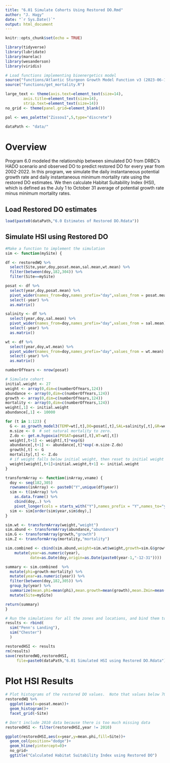 ```yaml
---
title: "6.01 Simulate Cohorts Using Restored DO.Rmd"
author: "J. Hagy"
date: "`r Sys.Date()`"
output: html_document
---
```


```r
knitr::opts_chunk$set(echo = TRUE)

library(tidyverse)
library(lubridate)
library(marelac)
library(wesanderson)
library(viridis)

# Load functions implementing bioenergetics model
source("functions/Atlantic Sturgeon Growth Model Function v3 (2023-06-13).R")
source("functions/get_mortality.R")

large_text <- theme(axis.text=element_text(size=14),
        axis.title=element_text(size=14),
        strip.text=element_text(size=14))
no_grid <- theme(panel.grid=element_blank())

pal <- wes_palette("Zissou1",5,type="discrete")

dataPath <- "data/"
```

# Overview
Program 6.0 modeled the relationship between simulated DO from DRBC's HADO scenario and observed DO to predict restored DO for every year from 2002-2022. In this program, we simulate the daily instantaneous potential growth rate and daily instantaneous minimum mortality rate using the restored DO estimates.  We then calculate Habitat Suitability Index (HSI), which is defined as the July 1 to October 31 average of potential growth rate minus  minimum mortality rates.

## Load Restored DO estimates
```r

load(paste0(dataPath,"6.0 Estimates of Restored DO.Rdata"))

```

## Simulate HSI using Restored DO

```r

#Make a function to implement the simulation 
sim <- function(mySite) {

df <- restoredWQ %>%
  select(Site,year,doy,posat.mean,sal.mean,wt.mean) %>% 
  filter(between(doy,182,304)) %>% 
  filter(Site==mySite)

posat <- df %>%
  select(year,doy,posat.mean) %>% 
  pivot_wider(names_from=doy,names_prefix="day",values_from = posat.mean) %>% 
  select(-year) %>% 
  as.matrix()

salinity <- df %>%
  select(year,doy,sal.mean) %>% 
  pivot_wider(names_from=doy,names_prefix="day",values_from = sal.mean) %>% 
  select(-year) %>% 
  as.matrix()

wt <- df %>%
  select(year,doy,wt.mean) %>% 
  pivot_wider(names_from=doy,names_prefix="day",values_from = wt.mean) %>% 
  select(-year) %>% 
  as.matrix()

numberOfYears <- nrow(posat)

# Simulate cohort
initial.weight <- 27
weight <- array(0,dim=c(numberOfYears,124))
abundance <- array(0,dim=c(numberOfYears,124))
growth <- array(0,dim=c(numberOfYears,124))
mortality <- array(0,dim=c(numberOfYears,124))
weight[,1] <- initial.weight
abundance[,1] <- 10000

for (t in 1:123) {
  G <- as_growth_model3(TEMP=wt[,t],DO=posat[,t],SAL=salinity[,t],GR=weight[,t])
  m.size <- 0  # set natural mortality to zero.
  Z.do <- get.m.hypoxia(POSAT=posat[,t],WT=wt[,t])
  weight[,t+1] <- weight[,t]*exp(G)
  abundance[,t+1] <- abundance[,t]*exp(-m.size-Z.do)
  growth[,t] <- G
  mortality[,t] <- Z.do
  # if weight falls below initial weight, then reset to initial weight
  weight[weight[,t+1]<initial.weight,t+1] <- initial.weight  
}

transformArray <- function(inArray,vname) {
  doy <- seq(182,305)
  rownames(inArray) <- paste0("Y",unique(df$year))
  sim <- t(inArray) %>% 
    as.data.frame() %>% 
    cbind(doy,.) %>% 
    pivot_longer(cols = starts_with("Y"),names_prefix = "Y",names_to="year",values_to = vname) 
  sim <- sim[order(sim$year,sim$doy),]
}

sim.wt <- transformArray(weight,"weight")
sim.abund <- transformArray(abundance,"abundance")
sim.G <- transformArray(growth,"growth")
sim.Z <- transformArray(mortality,"mortality")

sim.combined <- cbind(sim.abund,weight=sim.wt$weight,growth=sim.G$growth,mortality=sim.Z$mortality) %>% 
    mutate(year=as.numeric(year),
           date=as.Date(doy,origin=as.Date(paste0(year-1,"-12-31"))))

summary <- sim.combined  %>% 
  mutate(phi=growth-mortality) %>% 
  mutate(year=as.numeric(year)) %>% 
  filter(between(doy,182,305)) %>% 
  group_by(year) %>% 
  summarize(mean.phi=mean(phi),mean.growth=mean(growth),mean.Zmin=mean(mortality)) %>% 
  mutate(Site=mySite)

return(summary)
}

# Run the simulations for all the zones and locations, and bind them together in a data frame.
results <- rbind(
  sim("Penn's Landing"),
  sim("Chester")
  )

restoredHSI <- results
rm(results)
save(restoredWQ,restoredHSI,
     file=paste0(dataPath,"6.01 Simulated HSI using Restored DO.Rdata"))
```

# Plot HSI Results

```r

# Plot histograms of the restored DO values.  Note that values below 70% are generally absent at Chester, with most values between 75% and 90%.
restoredWQ %>% 
  ggplot(aes(x=posat.mean))+
  geom_histogram()+
  facet_grid(~Site)

# Don't include 2010 data because there is too much missing data
restoredHSI <- filter(restoredHSI,year != 2010)

ggplot(restoredHSI,aes(x=year,y=mean.phi,fill=Site))+
  geom_col(position="dodge")+
  geom_hline(yintercept=0)+
  no_grid+
  ggtitle("Calculated Habitat Suitability Index using Restored DO") 

```
